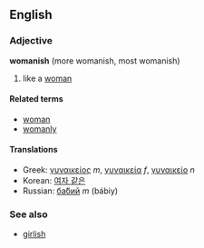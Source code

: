 ==English==
===Adjective===
'''womanish''' (more womanish, most womanish)

# like a [[woman]]

====Related terms====
*[[woman]]
*[[womanly]]

====Translations====
*Greek: [[γυναικείος]] ''m'', [[γυναικεία]] ''f'', [[γυναικείο]] ''n''
*Korean: [[여자 같은]]
*Russian: [[бабий|ба́бий]] ''m'' (bábiy)

===See also===
*[[girlish]]